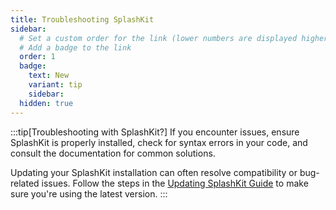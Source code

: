 ```yaml
---
title: Troubleshooting SplashKit
sidebar:
  # Set a custom order for the link (lower numbers are displayed higher up)
  # Add a badge to the link
  order: 1
  badge:
    text: New
    variant: tip
    sidebar:
  hidden: true
---
```



:::tip[Troubleshooting with SplashKit?]
If you encounter issues, ensure SplashKit is properly installed, check for syntax errors in your code, and consult the documentation for common solutions.

Updating your SplashKit installation can often resolve compatibility or bug-related issues. Follow the steps in the [Updating SplashKit Guide](/installation/#updating-splashkit) to make sure you're using the latest version.
:::

<CardGrid>
  <LinkCard
    title="Windows (MSYS2)"
    description="FAQs on Windows (MSYS2) Troubleshooting"
    href="/troubleshoot/windows-msys2/"
  />
  <LinkCard
    title="Windows (WSL)"
    description="FAQS on Windows (WSL) Troubleshooting"
    href="/troubleshoot/windows-wsl"
  />
  <LinkCard
    title="MacOS"
    description="FAQs on MacOS Troubleshooting"  
    href="/troubleshoot/macos/"
  />
  <LinkCard
    title="Linux"
    description="FAQS on Linux Troubleshooting"
    href="/troubleshoot/linux/"
  />
</CardGrid>
